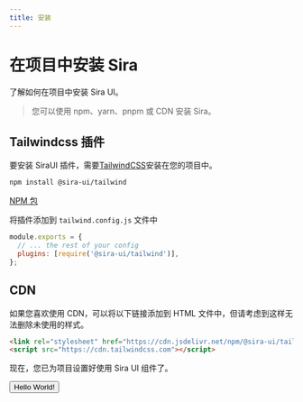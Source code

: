 ```yaml
---
title: 安装
---
```



# 在项目中安装 Sira

了解如何在项目中安装 Sira UI。

> 您可以使用 npm、yarn、pnpm 或 CDN 安装 Sira。

## Tailwindcss 插件

要安装 SiraUI 插件，需要[TailwindCSS](https://tailwindcss.com/docs/installation)安装在您的项目中。

```bash
npm install @sira-ui/tailwind
```

<a href="https://www.npmjs.com/package/@sira-ui/tailwind" target="_blank" className="btn solid danger flex gap-1 w-fit">
  <ImNpm />
  <p>NPM 包</p>
</a>

将插件添加到 `tailwind.config.js` 文件中

```js {3}
module.exports = {
  // ... the rest of your config
  plugins: [require('@sira-ui/tailwind')],
};
```

## CDN

如果您喜欢使用 CDN，可以将以下链接添加到 HTML 文件中，但请考虑到这样无法删除未使用的样式。

```html
<link rel="stylesheet" href="https://cdn.jsdelivr.net/npm/@sira-ui/tailwind/dist/css/styles.css" />
<script src="https://cdn.tailwindcss.com"></script>
```

现在，您已为项目设置好使用 Sira UI 组件了。

<CodeDemo>
  <button className="btn solid warn">Hello World!</button>
</CodeDemo>
